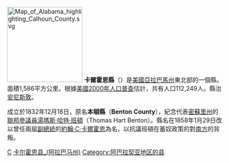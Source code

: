 {{Unreferenced|time=2019-12-21T00:56:16+00:00}}
{{noteTA
|G1=USState
}}
{{Otheruses|卡爾霍恩縣|subject=美國亞拉巴馬州的一個縣|other=同名的縣}}
[[File:Map_of_Alabama_highlighting_Calhoun_County.svg|175px]]
'''卡爾霍恩縣'''（{{lang-en|Calhoun County, Alabama}}）是[[美國|美國]][[亞拉巴馬州|亞拉巴馬州]]東北部的一個縣。面積1,586平方公里。根據[[美國2000年人口普查|美國2000年人口普查]]估計，共有人口112,249人。縣治[[安尼斯敦_(亚拉巴马州)|安尼斯敦]]。

成立於1832年12月18日，原名'''本頓縣'''（'''Benton County'''），紀念代表[[密蘇里州|密蘇里州]]的[[美國參議院|聯邦參議員]][[湯瑪斯·哈特·班頓|湯瑪斯·哈特·班頓]]（Thomas Hart Benton）。縣名在1858年1月29日改以曾任兩屆[[美國副總統|副總統]]的[[約翰·C·卡爾霍恩|約翰·C·卡爾霍恩]]為名，以抗議班頓在蓄奴政策的對[[美利堅邦聯|南方]]的背叛。
{{Alabama-stub}}
{{卡爾霍恩縣 (阿拉巴馬州)}}
{{Alabama}}
{{normdaten}}
[[Category:亞拉巴馬州行政區劃|C]]
[[Category:卡尔霍恩县_(阿拉巴马州)|]]
[[Category:阿巴拉契亚地区的县|Category:阿巴拉契亚地区的县]]
